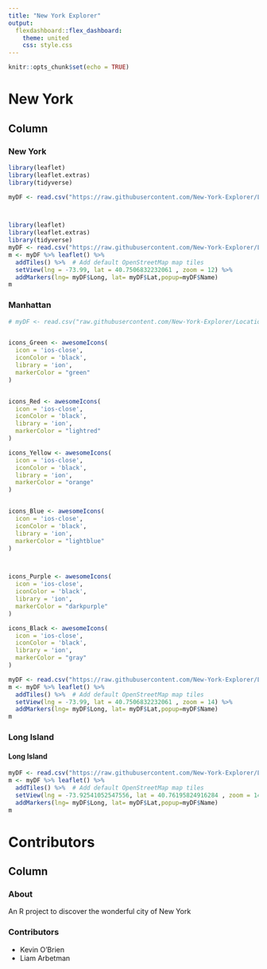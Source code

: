 ---
title: "New York Explorer"
output: 
  flexdashboard::flex_dashboard:
    theme: united
    css: style.css
---

```{r setup, include=FALSE}
knitr::opts_chunk$set(echo = TRUE)

```


New York {data-navmenu="New York"}
===========================================

Column {.tabset}
--------------------

### New York

```{r echo=FALSE}
library(leaflet)
library(leaflet.extras)
library(tidyverse)

myDF <- read.csv("https://raw.githubusercontent.com/New-York-Explorer/Locations/main/Locations-Set-1.csv")



library(leaflet)
library(leaflet.extras)
library(tidyverse)
myDF <- read.csv("https://raw.githubusercontent.com/New-York-Explorer/Locations/main/Locations-Set-1.csv")
m <- myDF %>% leaflet() %>%
  addTiles() %>%  # Add default OpenStreetMap map tiles
  setView(lng = -73.99, lat = 40.7506832232061 , zoom = 12) %>%
  addMarkers(lng= myDF$Long, lat= myDF$Lat,popup=myDF$Name)
m

```

### Manhattan

```{r echo=FALSE}
# myDF <- read.csv("raw.githubusercontent.com/New-York-Explorer/Locations/main/Locations-Set-1.csv")


icons_Green <- awesomeIcons(
  icon = 'ios-close',
  iconColor = 'black',
  library = 'ion',
  markerColor = "green"
)


icons_Red <- awesomeIcons(
  icon = 'ios-close',
  iconColor = 'black',
  library = 'ion',
  markerColor = "lightred"
)

icons_Yellow <- awesomeIcons(
  icon = 'ios-close',
  iconColor = 'black',
  library = 'ion',
  markerColor = "orange"
)


icons_Blue <- awesomeIcons(
  icon = 'ios-close',
  iconColor = 'black',
  library = 'ion',
  markerColor = "lightblue"
)



icons_Purple <- awesomeIcons(
  icon = 'ios-close',
  iconColor = 'black',
  library = 'ion',
  markerColor = "darkpurple"
)

icons_Black <- awesomeIcons(
  icon = 'ios-close',
  iconColor = 'black',
  library = 'ion',
  markerColor = "gray"
)

myDF <- read.csv("https://raw.githubusercontent.com/New-York-Explorer/Locations/main/Locations-Set-1.csv")
m <- myDF %>% leaflet() %>%
  addTiles() %>%  # Add default OpenStreetMap map tiles
  setView(lng = -73.99, lat = 40.7506832232061 , zoom = 14) %>%
  addMarkers(lng= myDF$Long, lat= myDF$Lat,popup=myDF$Name)
m

```




### Long Island

<h4>Long Island</h4>

```{r echo=FALSE}

myDF <- read.csv("https://raw.githubusercontent.com/New-York-Explorer/Locations/main/Locations-Set-1.csv")
m <- myDF %>% leaflet() %>%
  addTiles() %>%  # Add default OpenStreetMap map tiles
  setView(lng = -73.92541052547556, lat = 40.76195824916284 , zoom = 14) %>%
  addMarkers(lng= myDF$Long, lat= myDF$Lat,popup=myDF$Name)
m

```

Contributors
=====================

Column {.tabset}
--------------


### About

An R project to discover the wonderful city of New York

### Contributors

* Kevin O'Brien
* Liam Arbetman
